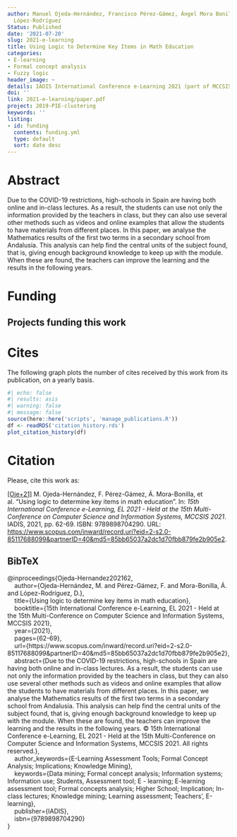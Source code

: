 ```yaml
---
author: Manuel Ojeda-Hernández, Francisco Pérez-Gámez, Ángel Mora Bonilla, Domingo
  López-Rodríguez
Status: Published
date: '2021-07-20'
slug: 2021-e-learning
title: Using Logic to Determine Key Items in Math Education
categories:
- E-learning
- Formal concept analysis
- Fuzzy logic
header_image: ~
details: IADIS International Conference e-Learning 2021 (part of MCCSIS 2021)
doi: ''
link: 2021-e-learning/paper.pdf
project: 2019-PIE-clustering
keywords: ''
listing:
- id: funding
  contents: funding.yml
  type: default
  sort: date desc
---
```




# Abstract


Due to the COVID-19 restrictions, high-schools in Spain are having both online and in-class lectures.  As a result, the students can use not only the information provided by the teachers in class, but they can also use several other methods such as videos and online examples that allow the students to have materials from different places. In this paper, we analyse the Mathematics results of the first two terms in a secondary school from Andalusia. This analysis can help find the central units of the subject found, that is, giving enough background knowledge to keep up with the module.  When these are found, the teachers can improve the learning and the results in the following years.




# Funding
::: {.callout-note appearance='minimal' collapse=false}
## Projects funding this work

:::{#funding}
:::
:::


# Cites

The following graph plots the number of cites received by this work from its publication, on a yearly basis.

```r
#| echo: false
#| results: asis
#| warning: false
#| message: false
source(here::here('scripts', 'manage_publications.R'))
df <- readRDS('citation_history.rds')
plot_citation_history(df)
```


# Citation
Please, cite this work as:


<a name=bib-Ojeda-Hernandez202162></a>[[Oje+21]](#cite-Ojeda-Hernandez202162) M. Ojeda-Hernández, F. Pérez-Gámez, Á. Mora-Bonilla, et al. “Using logic to determine key items in math education”. In: _15th International Conference e-Learning, EL 2021 - Held at the 15th Multi-Conference on Computer Science and Information Systems, MCCSIS 2021_. IADIS, 2021, pp. 62-69. ISBN: 9789898704290. URL: [https://www.scopus.com/inward/record.uri?eid=2-s2.0-85117688099&partnerID=40&md5=85bb65037a2dc1d70fbb879fe2b905e2](https://www.scopus.com/inward/record.uri?eid=2-s2.0-85117688099&partnerID=40&md5=85bb65037a2dc1d70fbb879fe2b905e2).

::: {.callout-note appearance="minimal" collapse=true}

## BibTeX

@inproceedings{Ojeda-Hernandez202162,<br>&nbsp;&nbsp;&nbsp;&nbsp;author={Ojeda-Hernández, M. and Pérez-Gámez, F. and Mora-Bonilla, Á. and López-Rodríguez, D.},<br>&nbsp;&nbsp;&nbsp;&nbsp;title={Using logic to determine key items in math education},<br>&nbsp;&nbsp;&nbsp;&nbsp;booktitle={15th International Conference e-Learning, EL 2021 - Held at the 15th Multi-Conference on Computer Science and Information Systems, MCCSIS 2021},<br>&nbsp;&nbsp;&nbsp;&nbsp;year={2021},<br>&nbsp;&nbsp;&nbsp;&nbsp;pages={62-69},<br>&nbsp;&nbsp;&nbsp;&nbsp;url={https://www.scopus.com/inward/record.uri?eid=2-s2.0-85117688099&partnerID=40&md5=85bb65037a2dc1d70fbb879fe2b905e2},<br>&nbsp;&nbsp;&nbsp;&nbsp;abstract={Due to the COVID-19 restrictions, high-schools in Spain are having both online and in-class lectures. As a result, the students can use not only the information provided by the teachers in class, but they can also use several other methods such as videos and online examples that allow the students to have materials from different places. In this paper, we analyse the Mathematics results of the first two terms in a secondary school from Andalusia. This analysis can help find the central units of the subject found, that is, giving enough background knowledge to keep up with the module. When these are found, the teachers can improve the learning and the results in the following years. © 15th International Conference e-Learning, EL 2021 - Held at the 15th Multi-Conference on Computer Science and Information Systems, MCCSIS 2021. All rights reserved.},<br>&nbsp;&nbsp;&nbsp;&nbsp;author_keywords={E-Learning Assessment Tools;  Formal Concept Analysis;  Implications;  Knowledge Mining},<br>&nbsp;&nbsp;&nbsp;&nbsp;keywords={Data mining;  Formal concept analysis;  Information systems;  Information use;  Students, Assessment tool;  E - learning;  E-learning assessment tool;  Formal concepts analysis;  Higher School;  Implication;  In-class lectures;  Knowledge mining;  Learning assessment;  Teachers', E-learning},<br>&nbsp;&nbsp;&nbsp;&nbsp;publisher={IADIS},<br>&nbsp;&nbsp;&nbsp;&nbsp;isbn={9789898704290}<br>}

:::


